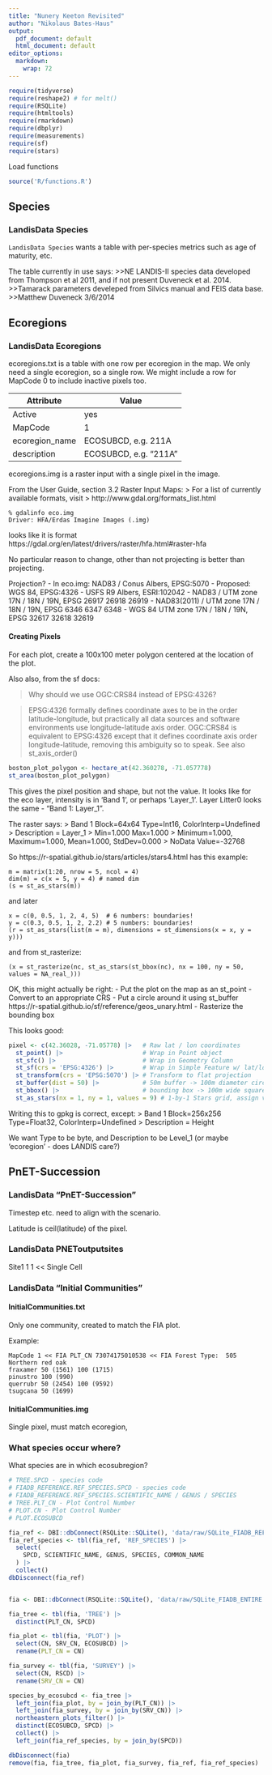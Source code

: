 ```yaml
---
title: "Nunery Keeton Revisited"
author: "Nikolaus Bates-Haus"
output:
  pdf_document: default
  html_document: default
editor_options:
  markdown:
    wrap: 72
---
```


```r
require(tidyverse)
require(reshape2) # for melt()
require(RSQLite)
require(htmltools)
require(rmarkdown)
require(dbplyr)
require(measurements)
require(sf)
require(stars)
```

Load functions

```r
source('R/functions.R')
```

## Species

### LandisData Species

`LandisData Species` wants a table with per-species metrics such as age
of maturity, etc.

The table currently in use says: \>\>NE LANDIS-II species data developed
from Thompson et al 2011, and if not present Duveneck et al. 2014.
\>\>Tamarack parameters develeped from Silvics manual and FEIS data
base. \>\>Matthew Duveneck 3/6/2014

## Ecoregions

### LandisData Ecoregions

ecoregions.txt is a table with one row per ecoregion in the map.
We only need a single ecoregion, so a single row.
We might include a row for MapCode 0 to include inactive pixels too.

| Attribute      | Value                 |
|----------------|-----------------------|
| Active         | yes                   |
| MapCode        | 1                     |
| ecoregion_name | ECOSUBCD, e.g. 211A   |
| description    | ECOSUBCD, e.g. "211A" |

ecoregions.img is a raster input with a single pixel in the image.

From the User Guide, section 3.2 Raster Input Maps:
> For a list of currently available formats, visit
> http://www.gdal.org/formats_list.html

```
% gdalinfo eco.img
Driver: HFA/Erdas Imagine Images (.img)
```

looks like it is format https://gdal.org/en/latest/drivers/raster/hfa.html#raster-hfa

No particular reason to change, other than not projecting is better than
projecting.

Projection?
- In eco.img: NAD83 / Conus Albers, EPSG:5070 
- Proposed: WGS 84, EPSG:4326
- USFS R9 Albers, ESRI:102042
- NAD83 / UTM zone 17N / 18N / 19N, EPSG 26917 26918 26919
- NAD83(2011) / UTM zone 17N / 18N / 19N, EPSG 6346 6347 6348
- WGS 84 UTM zone 17N / 18N / 19N, EPSG 32617 32618 32619

#### Creating Pixels

For each plot, create a 100x100 meter polygon centered at the location
of the plot.

Also also, from the sf docs:

> Why should we use OGC:CRS84 instead of EPSG:4326?

> EPSG:4326 formally defines coordinate axes to be in the order
> latitude-longitude, but practically all data sources and software
> environments use longitude-latitude axis order. OGC:CRS84 is
> equivalent to EPSG:4326 except that it defines coordinate axis order
> longitude-latitude, removing this ambiguity so to speak. See also
> st_axis_order()

```r
boston_plot_polygon <- hectare_at(42.360278, -71.057778)
st_area(boston_plot_polygon)
```

This gives the pixel position and shape, but not the value.
It looks like for the eco layer, intensity is in 'Band 1', or perhaps
'Layer_1'.
Layer Litter0 looks the same - "Band 1: Layer_1".

The raster says:
> Band 1 Block=64x64 Type=Int16, ColorInterp=Undefined
> Description = Layer_1
> Min=1.000 Max=1.000 
> Minimum=1.000, Maximum=1.000, Mean=1.000, StdDev=0.000
> NoData Value=-32768

So https://r-spatial.github.io/stars/articles/stars4.html has this example:
```
m = matrix(1:20, nrow = 5, ncol = 4)
dim(m) = c(x = 5, y = 4) # named dim
(s = st_as_stars(m))
```

and later
```
x = c(0, 0.5, 1, 2, 4, 5)  # 6 numbers: boundaries!
y = c(0.3, 0.5, 1, 2, 2.2) # 5 numbers: boundaries!
(r = st_as_stars(list(m = m), dimensions = st_dimensions(x = x, y = y)))
```

and from st_rasterize:
```
(x = st_rasterize(nc, st_as_stars(st_bbox(nc), nx = 100, ny = 50, values = NA_real_)))
```

OK, this might actually be right:
- Put the plot on the map as an st_point
- Convert to an appropriate CRS
- Put a circle around it using st_buffer https://r-spatial.github.io/sf/reference/geos_unary.html
- Rasterize the bounding box

This looks good:
```r
pixel <- c(42.36028, -71.05778) |>   # Raw lat / lon coordinates
  st_point() |>                      # Wrap in Point object
  st_sfc() |>                        # Wrap in Geometry Column
  st_sf(crs = 'EPSG:4326') |>        # Wrap in Simple Feature w/ lat/lon CRS
  st_transform(crs = 'EPSG:5070') |> # Transform to flat projection
  st_buffer(dist = 50) |>            # 50m buffer -> 100m diameter circle
  st_bbox() |>                       # bounding box -> 100m wide square
  st_as_stars(nx = 1, ny = 1, values = 9) # 1-by-1 Stars grid, assign value '9'
```

Writing this to gpkg is correct, except:
> Band 1 Block=256x256 Type=Float32, ColorInterp=Undefined
> Description = Height

We want Type to be byte, and Description to be Level_1
(or maybe 'ecoregion' - does LANDIS care?)

## PnET-Succession

### LandisData "PnET-Succession"

Timestep etc. need to align with the scenario.

Latitude is ceil(latitude) of the pixel.

### LandisData PNEToutputsites

Site1 1 1 << Single Cell

### LandisData "Initial Communities"

#### InitialCommunities.txt

Only one community, created to match the FIA plot.

Example:
```
MapCode 1 << FIA PLT_CN 73074175010538 << FIA Forest Type:  505 Northern red oak
fraxamer 50 (1561) 100 (1715)
pinustro 100 (990)
querrubr 50 (2454) 100 (9592)
tsugcana 50 (1699)
```

#### InitialCommunities.img

Single pixel, must match ecoregion, 

### What species occur where?

What species are in which ecosubregion?

```r

# TREE.SPCD - species code
# FIADB_REFERENCE.REF_SPECIES.SPCD - species code
# FIADB_REFERENCE.REF_SPECIES.SCIENTIFIC_NAME / GENUS / SPECIES
# TREE.PLT_CN - Plot Control Number
# PLOT.CN - Plot Control Number
# PLOT.ECOSUBCD

fia_ref <- DBI::dbConnect(RSQLite::SQLite(), 'data/raw/SQLite_FIADB_REFERENCE.db')
fia_ref_species <- tbl(fia_ref, 'REF_SPECIES') |> 
  select(
    SPCD, SCIENTIFIC_NAME, GENUS, SPECIES, COMMON_NAME
  ) |> 
  collect()
dbDisconnect(fia_ref)


fia <- DBI::dbConnect(RSQLite::SQLite(), 'data/raw/SQLite_FIADB_ENTIRE.db')

fia_tree <- tbl(fia, 'TREE') |> 
  distinct(PLT_CN, SPCD)

fia_plot <- tbl(fia, 'PLOT') |>
  select(CN, SRV_CN, ECOSUBCD) |>
  rename(PLT_CN = CN)

fia_survey <- tbl(fia, 'SURVEY') |>
  select(CN, RSCD) |>
  rename(SRV_CN = CN)

species_by_ecosubcd <- fia_tree |>
  left_join(fia_plot, by = join_by(PLT_CN)) |>
  left_join(fia_survey, by = join_by(SRV_CN)) |>
  northeastern_plots_filter() |>
  distinct(ECOSUBCD, SPCD) |>
  collect() |> 
  left_join(fia_ref_species, by = join_by(SPCD))

dbDisconnect(fia)
remove(fia, fia_tree, fia_plot, fia_survey, fia_ref, fia_ref_species)
```

